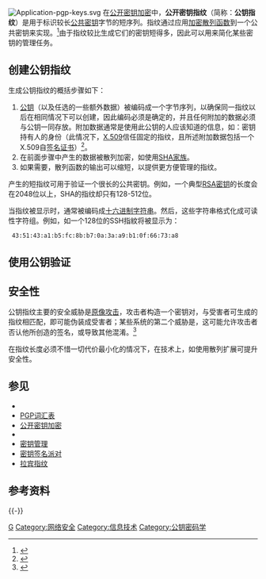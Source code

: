 {{noteTA
|G1=IT
}}
[[File:Application-pgp-keys.svg|right]]
在[[公开密钥加密|公开密钥加密]]中，'''公开密钥指纹'''（简称：'''公钥指纹'''）是用于标识较长[[公开密钥加密|公共密钥]]字节的短序列。指纹通过应用[[加密散列函数|加密散列函数]]到一个公共密钥来实现。<ref>{{Cite web|url=http://my.oschina.net/shede333/blog/359290#OSC_h3_6|title=SSH HTTPS 公钥、秘钥、对称加密、非对称加密、 总结理解|accessdate=2016-04-01|author=舍得333|date=2014-12-22|publisher=开源中国社区|archive-date=2019-06-22|archive-url=https://web.archive.org/web/20190622123254/https://my.oschina.net/shede333/blog/359290#OSC_h3_6|dead-url=no}}</ref>由于指纹较比生成它们的密钥短得多，因此可以用来简化某些密钥的管理任务。

== 创建公钥指纹 ==
生成公钥指纹的概括步骤如下：
# [[公钥|公钥]]（以及任选的一些额外数据）被编码成一个字节序列，以确保同一指纹以后在相同情况下可以创建，因此编码必须是确定的，并且任何附加的数据必须与公钥一同存放。附加数据通常是使用此公钥的人应该知道的信息，如：密钥持有人的身份（此情况下，[[X.509|X.509]]信任固定的指纹，且所述附加数据包括一个X.509自[[公开密钥认证|签名证书]]）<ref>{{Cite book|url=https://www.rfc-editor.org/info/rfc4210|title=Internet X.509 Public Key Infrastructure Certificate Management Protocol (CMP)|last=Adams|first=C.|authorlink=|last2=Farrell|first2=S.|last3=Kause|first3=T.|last4=Mononen|first4=T.|publisher=RFC|year=2005|isbn=|location=|pages=|language=en|access-date=2016-03-31|archive-date=2020-11-03|archive-url=https://web.archive.org/web/20201103073303/https://www.rfc-editor.org/info/rfc4210|dead-url=no}}</ref>。
# 在前面步骤中产生的数据被散列加密，如使用[[SHA家族|SHA家族]]。<br>
# 如果需要，散列函数的输出可以缩短，以提供更方便管理的指纹。
产生的短指纹可用于验证一个很长的公共密钥。例如，一个典型[[RSA加密演算法|RSA]][[密钥|密钥]]的长度会在2048位以上，SHA的指纹却只有128-512位。

当指纹被显示时，通常被编码成[[十六进制|十六进制]][[字符串|字符串]]。然后，这些字符串格式化成可读性字符组。例如，如一个128位的SSH指紋将被显示为：
  43:51:43:a1:b5:fc:8b:b7:0a:3a:a9:b1:0f:66:73:a8

== 使用公钥验证 ==
{{details|en:key_authentication#Authentication_using_Public_Key_Cryptography}}

== 安全性 ==
公钥指纹主要的安全威胁是[[原像攻击|原像攻击]]，攻击者构造一个密钥对，与受害者可生成的指纹相匹配，即可能伪装成受害者；某些系统的第二个威胁是{{link-en|碰撞攻击|Collision attack}}，这可能允许攻击者否认他所创造的签名，或导致其他混淆。<ref>{{Cite book|url=http://cdmd.cnki.com.cn/Article/CDMD-10701-2010083252.htm|title=Hash函数MD5攻击技术研究|last=陈|first=少晖|publisher=知网空间|year=2012|isbn=|location=西安|pages=|access-date=2016-03-31|archive-date=2019-06-09|archive-url=https://web.archive.org/web/20190609022616/http://cdmd.cnki.com.cn/Article/CDMD-10701-2010083252.htm|dead-url=no}}</ref>

在指纹长度必须不惜一切代价最小化的情况下，在技术上，如使用散列扩展可提升安全性。

== 参见 ==
{{Portal|密码学}}

* {{link-en|指纹 (计算机)|Fingerprint_(computing)}}
* [[PGP词汇表|PGP词汇表]]
* [[公开密钥加密|公开密钥加密]]
* {{link-en|密钥认证|Key_authentication}}
* [[密钥管理|密钥管理]]
* [[密钥签名派对|密钥签名派对]]
* [[拉宾指纹|拉宾指纹]]

{{Commonscat|Public-key_cryptography}}

== 参考资料 ==
{{reflist}}

{{-}}
{{古典密碼學}}
{{密碼學導覽方塊}}
{{TLS和SSL}}

[[Category:密码学|G]]
[[Category:网络安全|Category:网络安全]]
[[Category:信息技术|Category:信息技术]]
[[Category:公钥密码学|Category:公钥密码学]]